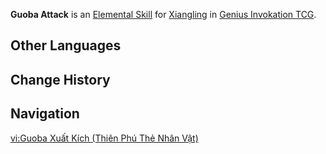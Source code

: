 {{About|the Character Card Skill for [[Genius Invokation TCG]]|the Playable Character Talent|Guoba Attack}}
{{Genius Invokation TCG Skill Infobox
|title      = Guoba Attack
|image      = Guoba Attack Character Card Skill.png
|type       = Elemental Skill
|character  = Xiangling
|element    = Pyro
|matching   = 3
|effect     = Summons 1 '''[[Guoba (Summon)|Guoba]]'''.<br /><br />{{TCG Summon|Guoba}}
|order      = 2
}}
'''Guoba Attack''' is an [[Character Card Elemental Skill|Elemental Skill]] for [[Xiangling (Character Card)|Xiangling]] in [[Genius Invokation TCG]].

==Other Languages==
{{Transclude|Guoba Attack|Other Languages}}

==Change History==
{{Change History|3.3}}

==Navigation==
{{Genius Invokation TCG Skill Navbox|Xiangling}}

[[vi:Guoba Xuất Kích (Thiên Phú Thẻ Nhân Vật)]]